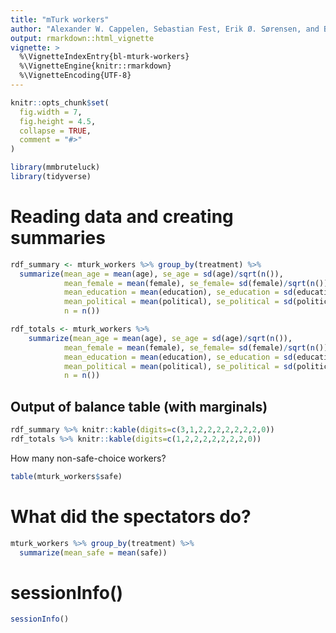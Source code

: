 ```yaml
---
title: "mTurk workers"
author: "Alexander W. Cappelen, Sebastian Fest, Erik Ø. Sørensen, and Bertil Tungodden"
output: rmarkdown::html_vignette
vignette: >
  %\VignetteIndexEntry{bl-mturk-workers}
  %\VignetteEngine{knitr::rmarkdown}
  %\VignetteEncoding{UTF-8}
---
```


```r
knitr::opts_chunk$set(
  fig.width = 7,
  fig.height = 4.5,
  collapse = TRUE,
  comment = "#>"
)
```

```r
library(mmbruteluck)
library(tidyverse)
```

# Reading data and creating summaries
```r
rdf_summary <- mturk_workers %>% group_by(treatment) %>%
  summarize(mean_age = mean(age), se_age = sd(age)/sqrt(n()),
            mean_female = mean(female), se_female= sd(female)/sqrt(n()),
            mean_education = mean(education), se_education = sd(education)/sqrt(n()),
            mean_political = mean(political), se_political = sd(political)/sqrt(n()),
            n = n())

rdf_totals <- mturk_workers %>% 
    summarize(mean_age = mean(age), se_age = sd(age)/sqrt(n()),
            mean_female = mean(female), se_female= sd(female)/sqrt(n()),
            mean_education = mean(education), se_education = sd(education)/sqrt(n()),
            mean_political = mean(political), se_political = sd(political)/sqrt(n()),
            n = n())
```

## Output of balance table (with marginals)
```r
rdf_summary %>% knitr::kable(digits=c(3,1,2,2,2,2,2,2,2,0))
rdf_totals %>% knitr::kable(digits=c(1,2,2,2,2,2,2,2,0))
```

How many non-safe-choice workers?
```r
table(mturk_workers$safe)
```


# What did the spectators do?
```r
mturk_workers %>% group_by(treatment) %>%
  summarize(mean_safe = mean(safe))
```

# sessionInfo()
```r
sessionInfo()
```
